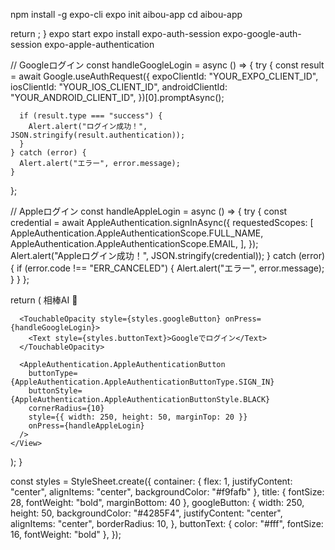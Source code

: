 npm install -g expo-cli
expo init aibou-app
cd aibou-app

  return <ChatScreen />;
}
expo start
expo install expo-auth-session expo-google-auth-session expo-apple-authentication

  // Googleログイン
  const handleGoogleLogin = async () => {
    try {
      const result = await Google.useAuthRequest({
        expoClientId: "YOUR_EXPO_CLIENT_ID",
        iosClientId: "YOUR_IOS_CLIENT_ID",
        androidClientId: "YOUR_ANDROID_CLIENT_ID",
      })[0].promptAsync();

      if (result.type === "success") {
        Alert.alert("ログイン成功！", JSON.stringify(result.authentication));
      }
    } catch (error) {
      Alert.alert("エラー", error.message);
    }
  };

  // Appleログイン
  const handleAppleLogin = async () => {
    try {
      const credential = await AppleAuthentication.signInAsync({
        requestedScopes: [
          AppleAuthentication.AppleAuthenticationScope.FULL_NAME,
          AppleAuthentication.AppleAuthenticationScope.EMAIL,
        ],
      });
      Alert.alert("Appleログイン成功！", JSON.stringify(credential));
    } catch (error) {
      if (error.code !== "ERR_CANCELED") {
        Alert.alert("エラー", error.message);
      }
    }
  };

  return (
    <View style={styles.container}>
      <Text style={styles.title}>相棒AI 🍌</Text>

      <TouchableOpacity style={styles.googleButton} onPress={handleGoogleLogin}>
        <Text style={styles.buttonText}>Googleでログイン</Text>
      </TouchableOpacity>

      <AppleAuthentication.AppleAuthenticationButton
        buttonType={AppleAuthentication.AppleAuthenticationButtonType.SIGN_IN}
        buttonStyle={AppleAuthentication.AppleAuthenticationButtonStyle.BLACK}
        cornerRadius={10}
        style={{ width: 250, height: 50, marginTop: 20 }}
        onPress={handleAppleLogin}
      />
    </View>
  );
}

const styles = StyleSheet.create({
  container: { flex: 1, justifyContent: "center", alignItems: "center", backgroundColor: "#f9fafb" },
  title: { fontSize: 28, fontWeight: "bold", marginBottom: 40 },
  googleButton: {
    width: 250,
    height: 50,
    backgroundColor: "#4285F4",
    justifyContent: "center",
    alignItems: "center",
    borderRadius: 10,
  },
  buttonText: { color: "#fff", fontSize: 16, fontWeight: "bold" },
});
